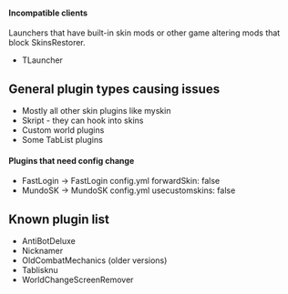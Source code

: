 #### Incompatible clients

Launchers that have built-in skin mods or other game altering mods that block SkinsRestorer.

* TLauncher

## General plugin types causing issues

* Mostly all other skin plugins like myskin
* Skript - they can hook into skins
* Custom world plugins
* Some TabList plugins

#### Plugins that need config change

* FastLogin -> FastLogin config.yml forwardSkin: false
* MundoSK -> MundoSK config.yml usecustomskins: false

## Known plugin list

* AntiBotDeluxe
* Nicknamer
* OldCombatMechanics (older versions)
* Tablisknu
* WorldChangeScreenRemover
